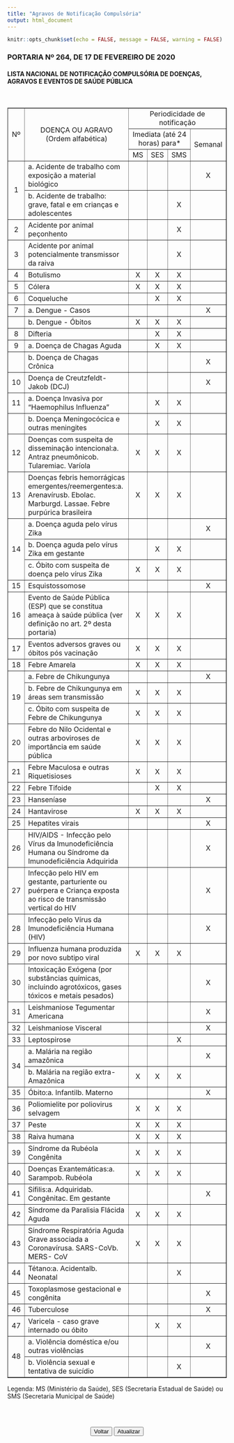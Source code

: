 ```yaml
---
title: "Agravos de Notificação Compulsória"
output: html_document
---
```


```r
knitr::opts_chunk$set(echo = FALSE, message = FALSE, warning = FALSE)
```

### PORTARIA Nº 264, DE 17 DE FEVEREIRO DE 2020
#### LISTA NACIONAL DE NOTIFICAÇÃO COMPULSÓRIA DE DOENÇAS, AGRAVOS E EVENTOS DE SAÚDE PÚBLICA
  <Br>
  <table width="745" border="1" align="center">
    <tbody>
      <tr>
        <td rowspan="3" width="16" valign="middle" height="0" align="center"><span class="style1">Nº</span></td>
        <td rowspan="3" width="502" valign="middle" height="0" align="center"><span class="style1">DOENÇA OU AGRAVO (Ordem alfabética)</span></td>
        <td colspan="4" valign="middle" height="0" align="center"><span class="style1">Periodicidade de notificação</span></td>
      </tr>
      <tr>
        <td colspan="3" valign="middle" height="0" align="center"><span class="style1">Imediata (até 24 horas) para*</span></td>
        <td rowspan="2" width="45" valign="middle" height="0" align="center"><span class="style1">Semanal</span></td>
      </tr>
      <tr>
        <td width="53" valign="middle" height="0" align="center"><span class="style1">MS</span></td>
        <td width="41" valign="middle" height="0" align="center"><span class="style1">SES</span></td>
        <td width="48" valign="middle" height="0" align="center"><span class="style1">SMS</span></td>
      </tr>
      <tr>
        <td rowspan="2" width="16" valign="middle" align="center"><span class="style1">1</span></td>
        <td width="502" valign="middle" height="0" align="left"><span class="style1">a. Acidente de trabalho com exposição a material biológico</span></td>
        <td width="53" valign="middle" height="0" align="center"></td>
        <td width="41" valign="middle" height="0" align="center"></td>
        <td width="48" valign="middle" height="0" align="center"></td>
        <td width="45" valign="middle" height="0" align="center"><span class="style1">X</span></td>
      </tr>
      <tr>
        <td width="502" valign="middle" height="0" align="left"><span class="style1">b. Acidente de trabalho: grave, fatal e em crianças e adolescentes</span></td>
        <td width="53" valign="middle" height="0" align="center"></td>
        <td width="41" valign="middle" height="0" align="center"></td>
        <td width="48" valign="middle" height="0" align="center"><span class="style1">X</span></td>
        <td width="45" valign="middle" height="0" align="center"></td>
      </tr>
      <tr>
        <td width="16" valign="middle" height="0" align="center"><span class="style1">2</span></td>
        <td width="502" valign="middle" height="0" align="left"><span class="style1">Acidente por animal peçonhento</span></td>
        <td width="53" valign="middle" height="0" align="center"></td>
        <td width="41" valign="middle" height="0" align="center"></td>
        <td width="48" valign="middle" height="0" align="center"><span class="style1">X</span></td>
        <td width="45" valign="middle" height="0" align="center"></td>
      </tr>
      <tr>
        <td width="16" valign="middle" height="0" align="center"><span class="style1">3</span></td>
        <td width="502" valign="middle" height="0" align="left"><span class="style1">Acidente por animal potencialmente transmissor da raiva</span></td>
        <td width="53" valign="middle" height="0" align="center"></td>
        <td width="41" valign="middle" height="0" align="center"></td>
        <td width="48" valign="middle" height="0" align="center"><span class="style1">X</span></td>
        <td width="45" valign="middle" height="0" align="center"></td>
      </tr>
      <tr>
        <td width="16" valign="middle" height="0" align="center"><span class="style1">4</span></td>
        <td width="502" valign="middle" height="0" align="left"><span class="style1">Botulismo</span></td>
        <td width="53" valign="middle" height="0" align="center"><span class="style1">X</span></td>
        <td width="41" valign="middle" height="0" align="center"><span class="style1">X</span></td>
        <td width="48" valign="middle" height="0" align="center"><span class="style1">X</span></td>
        <td width="45" valign="middle" height="0" align="center"></td>
      </tr>
      <tr>
        <td width="16" valign="middle" height="0" align="center"><span class="style1">5</span></td>
        <td width="502" valign="middle" height="0" align="left"><span class="style1">Cólera</span></td>
        <td width="53" valign="middle" height="0" align="center"><span class="style1">X</span></td>
        <td width="41" valign="middle" height="0" align="center"><span class="style1">X</span></td>
        <td width="48" valign="middle" height="0" align="center"><span class="style1">X</span></td>
        <td width="45" valign="middle" height="0" align="center"></td>
      </tr>
      <tr>
        <td width="16" valign="middle" height="0" align="center"><span class="style1">6</span></td>
        <td width="502" valign="middle" height="0" align="left"><span class="style1">Coqueluche</span></td>
        <td width="53" valign="middle" height="0" align="center"></td>
        <td width="41" valign="middle" height="0" align="center"><span class="style1">X</span></td>
        <td width="48" valign="middle" height="0" align="center"><span class="style1">X</span></td>
        <td width="45" valign="middle" height="0" align="center"></td>
      </tr>
      <tr>
        <td width="16" valign="middle" height="0" align="center"><span class="style1">7</span></td>
        <td width="502" valign="middle" height="0" align="left"><span class="style1">a. Dengue - Casos</span></td>
        <td width="53" valign="middle" height="0" align="center"></td>
        <td width="41" valign="middle" height="0" align="center"></td>
        <td width="48" valign="middle" height="0" align="center"></td>
        <td width="45" valign="middle" height="0" align="center"><span class="style1">X</span></td>
      </tr>
      <tr>
        <td width="16" valign="middle" height="0" align="center"></td>
        <td width="502" valign="middle" height="0" align="left"><span class="style1">b. Dengue - Óbitos</span></td>
        <td width="53" valign="middle" height="0" align="center"><span class="style1">X</span></td>
        <td width="41" valign="middle" height="0" align="center"><span class="style1">X</span></td>
        <td width="48" valign="middle" height="0" align="center"><span class="style1">X</span></td>
        <td width="45" valign="middle" height="0" align="center"></td>
      </tr>
      <tr>
        <td width="16" valign="middle" height="0" align="center"><span class="style1">8</span></td>
        <td width="502" valign="middle" height="0" align="left"><span class="style1">Difteria</span></td>
        <td width="53" valign="middle" height="0" align="center"></td>
        <td width="41" valign="middle" height="0" align="center"><span class="style1">X</span></td>
        <td width="48" valign="middle" height="0" align="center"><span class="style1">X</span></td>
        <td width="45" valign="middle" height="0" align="center"></td>
      </tr>
      <tr>
        <td width="16" valign="middle" height="0" align="center"><span class="style1">9</span></td>
        <td width="502" valign="middle" height="0" align="left"><span class="style1">a. Doença de Chagas Aguda</span></td>
        <td width="53" valign="middle" height="0" align="center"></td>
        <td width="41" valign="middle" height="0" align="center"><span class="style1">X</span></td>
        <td width="48" valign="middle" height="0" align="center"><span class="style1">X</span></td>
        <td width="45" valign="middle" height="0" align="center"></td>
      </tr>
      <tr>
        <td width="16" valign="middle" height="0" align="center"></td>
        <td width="502" valign="middle" height="0" align="left"><span class="style1">b. Doença de Chagas Crônica</span></td>
        <td width="53" valign="middle" height="0" align="center"></td>
        <td width="41" valign="middle" height="0" align="center"></td>
        <td width="48" valign="middle" height="0" align="center"></td>
        <td width="45" valign="middle" height="0" align="center"><span class="style1">X</span></td>
      </tr>
      <tr>
        <td width="16" valign="middle" height="0" align="center"><span class="style1">10</span></td>
        <td width="502" valign="middle" height="0" align="left"><span class="style1">Doença de Creutzfeldt-Jakob (DCJ)</span></td>
        <td width="53" valign="middle" height="0" align="center"></td>
        <td width="41" valign="middle" height="0" align="center"></td>
        <td width="48" valign="middle" height="0" align="center"></td>
        <td width="45" valign="middle" height="0" align="center"><span class="style1">X</span></td>
      </tr>
      <tr>
        <td width="16" valign="middle" height="0" align="center"><span class="style1">11</span></td>
        <td width="502" valign="middle" height="0" align="left"><span class="style1">a. Doença Invasiva por "Haemophilus Influenza"</span></td>
        <td width="53" valign="middle" height="0" align="center"></td>
        <td width="41" valign="middle" height="0" align="center"><span class="style1">X</span></td>
        <td width="48" valign="middle" height="0" align="center"><span class="style1">X</span></td>
        <td width="45" valign="middle" height="0" align="center"></td>
      </tr>
      <tr>
        <td width="16" valign="middle" height="0" align="center"></td>
        <td width="502" valign="middle" height="0" align="left"><span class="style1">b. Doença Meningocócica e outras meningites</span></td>
        <td width="53" valign="middle" height="0" align="center"></td>
        <td width="41" valign="middle" height="0" align="center"><span class="style1">X</span></td>
        <td width="48" valign="middle" height="0" align="center"><span class="style1">X</span></td>
        <td width="45" valign="middle" height="0" align="center"></td>
      </tr>
      <tr>
        <td width="16" valign="middle" height="0" align="center"><span class="style1">12</span></td>
        <td width="502" valign="middle" height="0" align="left"><span class="style1">Doenças com suspeita de disseminação intencional:a. Antraz pneumônicob. Tularemiac. Varíola</span></td>
        <td width="53" valign="middle" height="0" align="center"><span class="style1">X</span></td>
        <td width="41" valign="middle" height="0" align="center"><span class="style1">X</span></td>
        <td width="48" valign="middle" height="0" align="center"><span class="style1">X</span></td>
        <td width="45" valign="middle" height="0" align="center"></td>
      </tr>
      <tr>
        <td width="16" valign="middle" height="0" align="center"><span class="style1">13</span></td>
        <td width="502" valign="middle" height="0" align="left"><span class="style1">Doenças febris hemorrágicas emergentes/reemergentes:a. Arenavírusb. Ebolac. Marburgd. Lassae. Febre purpúrica brasileira</span></td>
        <td width="53" valign="middle" height="0" align="center"><span class="style1">X</span></td>
        <td width="41" valign="middle" height="0" align="center"><span class="style1">X</span></td>
        <td width="48" valign="middle" height="0" align="center"><span class="style1">X</span></td>
        <td width="45" valign="middle" height="0" align="center"></td>
      </tr>
      <tr>
        <td rowspan="3" width="16" valign="middle" align="center"><span class="style1">14</span></td>
        <td width="502" valign="middle" height="0" align="left"><span class="style1">a. Doença aguda pelo vírus Zika</span></td>
        <td width="53" valign="middle" height="0" align="center"></td>
        <td width="41" valign="middle" height="0" align="center"></td>
        <td width="48" valign="middle" height="0" align="center"></td>
        <td width="45" valign="middle" height="0" align="center"><span class="style1">X</span></td>
      </tr>
      <tr>
        <td width="502" valign="middle" height="0" align="left"><span class="style1">b. Doença aguda pelo vírus Zika em gestante</span></td>
        <td width="53" valign="middle" height="0" align="center"></td>
        <td width="41" valign="middle" height="0" align="center"><span class="style1">X</span></td>
        <td width="48" valign="middle" height="0" align="center"><span class="style1">X</span></td>
        <td width="45" valign="middle" height="0" align="center"></td>
      </tr>
      <tr>
        <td width="502" valign="middle" height="0" align="left"><span class="style1">c. Óbito com suspeita de doença pelo vírus Zika</span></td>
        <td width="53" valign="middle" height="0" align="center"><span class="style1">X</span></td>
        <td width="41" valign="middle" height="0" align="center"><span class="style1">X</span></td>
        <td width="48" valign="middle" height="0" align="center"><span class="style1">X</span></td>
        <td width="45" valign="middle" height="0" align="center"></td>
      </tr>
      <tr>
        <td width="16" valign="middle" height="0" align="center"><span class="style1">15</span></td>
        <td width="502" valign="middle" height="0" align="left"><span class="style1">Esquistossomose</span></td>
        <td width="53" valign="middle" height="0" align="center"></td>
        <td width="41" valign="middle" height="0" align="center"></td>
        <td width="48" valign="middle" height="0" align="center"></td>
        <td width="45" valign="middle" height="0" align="center"><span class="style1">X</span></td>
      </tr>
      <tr>
        <td width="16" valign="middle" height="0" align="center"><span class="style1">16</span></td>
        <td width="502" valign="middle" height="0" align="left"><span class="style1">Evento de Saúde Pública (ESP) que se constitua ameaça à saúde pública (ver definição no art. 2º desta portaria)</span></td>
        <td width="53" valign="middle" height="0" align="center"><span class="style1">X</span></td>
        <td width="41" valign="middle" height="0" align="center"><span class="style1">X</span></td>
        <td width="48" valign="middle" height="0" align="center"><span class="style1">X</span></td>
        <td width="45" valign="middle" height="0" align="center"></td>
      </tr>
      <tr>
        <td width="16" valign="middle" height="0" align="center"><span class="style1">17</span></td>
        <td width="502" valign="middle" height="0" align="left"><span class="style1">Eventos adversos graves ou óbitos pós vacinação</span></td>
        <td width="53" valign="middle" height="0" align="center"><span class="style1">X</span></td>
        <td width="41" valign="middle" height="0" align="center"><span class="style1">X</span></td>
        <td width="48" valign="middle" height="0" align="center"><span class="style1">X</span></td>
        <td width="45" valign="middle" height="0" align="center"></td>
      </tr>
      <tr>
        <td width="16" valign="middle" height="0" align="center"><span class="style1">18</span></td>
        <td width="502" valign="middle" height="0" align="left"><span class="style1">Febre Amarela</span></td>
        <td width="53" valign="middle" height="0" align="center"><span class="style1">X</span></td>
        <td width="41" valign="middle" height="0" align="center"><span class="style1">X</span></td>
        <td width="48" valign="middle" height="0" align="center"><span class="style1">X</span></td>
        <td width="45" valign="middle" height="0" align="center"></td>
      </tr>
      <tr>
        <td rowspan="3" width="16" valign="middle" align="center"><span class="style1">19</span></td>
        <td width="502" valign="middle" height="0" align="left"><span class="style1">a. Febre de Chikungunya</span></td>
        <td width="53" valign="middle" height="0" align="center"></td>
        <td width="41" valign="middle" height="0" align="center"></td>
        <td width="48" valign="middle" height="0" align="center"></td>
        <td width="45" valign="middle" height="0" align="center"><span class="style1">X</span></td>
      </tr>
      <tr>
        <td width="502" valign="middle" height="0" align="left"><span class="style1">b. Febre de Chikungunya em áreas sem transmissão</span></td>
        <td width="53" valign="middle" height="0" align="center"><span class="style1">X</span></td>
        <td width="41" valign="middle" height="0" align="center"><span class="style1">X</span></td>
        <td width="48" valign="middle" height="0" align="center"><span class="style1">X</span></td>
        <td width="45" valign="middle" height="0" align="center"></td>
      </tr>
      <tr>
        <td width="502" valign="middle" height="0" align="left"><span class="style1">c. Óbito com suspeita de Febre de Chikungunya</span></td>
        <td width="53" valign="middle" height="0" align="center"><span class="style1">X</span></td>
        <td width="41" valign="middle" height="0" align="center"><span class="style1">X</span></td>
        <td width="48" valign="middle" height="0" align="center"><span class="style1">X</span></td>
        <td width="45" valign="middle" height="0" align="center"></td>
      </tr>
      <tr>
        <td width="16" valign="middle" height="0" align="center"><span class="style1">20</span></td>
        <td width="502" valign="middle" height="0" align="left"><span class="style1">Febre do Nilo Ocidental e outras arboviroses de importância em saúde pública</span></td>
        <td width="53" valign="middle" height="0" align="center"><span class="style1">X</span></td>
        <td width="41" valign="middle" height="0" align="center"><span class="style1">X</span></td>
        <td width="48" valign="middle" height="0" align="center"><span class="style1">X</span></td>
        <td width="45" valign="middle" height="0" align="center"></td>
      </tr>
      <tr>
        <td width="16" valign="middle" height="0" align="center"><span class="style1">21</span></td>
        <td width="502" valign="middle" height="0" align="left"><span class="style1">Febre Maculosa e outras Riquetisioses</span></td>
        <td width="53" valign="middle" height="0" align="center"><span class="style1">X</span></td>
        <td width="41" valign="middle" height="0" align="center"><span class="style1">X</span></td>
        <td width="48" valign="middle" height="0" align="center"><span class="style1">X</span></td>
        <td width="45" valign="middle" height="0" align="center"></td>
      </tr>
      <tr>
        <td width="16" valign="middle" height="0" align="center"><span class="style1">22</span></td>
        <td width="502" valign="middle" height="0" align="left"><span class="style1">Febre Tifoide</span></td>
        <td width="53" valign="middle" height="0" align="center"></td>
        <td width="41" valign="middle" height="0" align="center"><span class="style1">X</span></td>
        <td width="48" valign="middle" height="0" align="center"><span class="style1">X</span></td>
        <td width="45" valign="middle" height="0" align="center"></td>
      </tr>
      <tr>
        <td width="16" valign="middle" height="0" align="center"><span class="style1">23</span></td>
        <td width="502" valign="middle" height="0" align="left"><span class="style1">Hanseníase</span></td>
        <td width="53" valign="middle" height="0" align="center"></td>
        <td width="41" valign="middle" height="0" align="center"></td>
        <td width="48" valign="middle" height="0" align="center"></td>
        <td width="45" valign="middle" height="0" align="center"><span class="style1">X</span></td>
      </tr>
      <tr>
        <td width="16" valign="middle" height="0" align="center"><span class="style1">24</span></td>
        <td width="502" valign="middle" height="0" align="left"><span class="style1">Hantavirose</span></td>
        <td width="53" valign="middle" height="0" align="center"><span class="style1">X</span></td>
        <td width="41" valign="middle" height="0" align="center"><span class="style1">X</span></td>
        <td width="48" valign="middle" height="0" align="center"><span class="style1">X</span></td>
        <td width="45" valign="middle" height="0" align="center"></td>
      </tr>
      <tr>
        <td width="16" valign="middle" height="0" align="center"><span class="style1">25</span></td>
        <td width="502" valign="middle" height="0" align="left"><span class="style1">Hepatites virais</span></td>
        <td width="53" valign="middle" height="0" align="center"></td>
        <td width="41" valign="middle" height="0" align="center"></td>
        <td width="48" valign="middle" height="0" align="center"></td>
        <td width="45" valign="middle" height="0" align="center"><span class="style1">X</span></td>
      </tr>
      <tr>
        <td width="16" valign="middle" height="0" align="center"><span class="style1">26</span></td>
        <td width="502" valign="middle" height="0" align="left"><span class="style1">HIV/AIDS - Infecção pelo Vírus da Imunodeficiência Humana ou Síndrome da Imunodeficiência Adquirida</span></td>
        <td width="53" valign="middle" height="0" align="center"></td>
        <td width="41" valign="middle" height="0" align="center"></td>
        <td width="48" valign="middle" height="0" align="center"></td>
        <td width="45" valign="middle" height="0" align="center"><span class="style1">X</span></td>
      </tr>
      <tr>
        <td width="16" valign="middle" height="0" align="center"><span class="style1">27</span></td>
        <td width="502" valign="middle" height="0" align="left"><span class="style1">Infecção pelo HIV em gestante, parturiente ou puérpera e Criança exposta ao risco de transmissão vertical do HIV</span></td>
        <td width="53" valign="middle" height="0" align="center"></td>
        <td width="41" valign="middle" height="0" align="center"></td>
        <td width="48" valign="middle" height="0" align="center"></td>
        <td width="45" valign="middle" height="0" align="center"><span class="style1">X</span></td>
      </tr>
      <tr>
        <td width="16" valign="middle" height="0" align="center"><span class="style1">28</span></td>
        <td width="502" valign="middle" height="0" align="left"><span class="style1">Infecção pelo Vírus da Imunodeficiência Humana (HIV)</span></td>
        <td width="53" valign="middle" height="0" align="center"></td>
        <td width="41" valign="middle" height="0" align="center"></td>
        <td width="48" valign="middle" height="0" align="center"></td>
        <td width="45" valign="middle" height="0" align="center"><span class="style1">X</span></td>
      </tr>
      <tr>
        <td width="16" valign="middle" height="0" align="center"><span class="style1">29</span></td>
        <td width="502" valign="middle" height="0" align="left"><span class="style1">Influenza humana produzida por novo subtipo viral</span></td>
        <td width="53" valign="middle" height="0" align="center"><span class="style1">X</span></td>
        <td width="41" valign="middle" height="0" align="center"><span class="style1">X</span></td>
        <td width="48" valign="middle" height="0" align="center"><span class="style1">X</span></td>
        <td width="45" valign="middle" height="0" align="center"></td>
      </tr>
      <tr>
        <td width="16" valign="middle" height="0" align="center"><span class="style1">30</span></td>
        <td width="502" valign="middle" height="0" align="left"><span class="style1">Intoxicação Exógena (por substâncias químicas, incluindo agrotóxicos, gases tóxicos e metais pesados)</span></td>
        <td width="53" valign="middle" height="0" align="center"></td>
        <td width="41" valign="middle" height="0" align="center"></td>
        <td width="48" valign="middle" height="0" align="center"></td>
        <td width="45" valign="middle" height="0" align="center"><span class="style1">X</span></td>
      </tr>
      <tr>
        <td width="16" valign="middle" height="0" align="center"><span class="style1">31</span></td>
        <td width="502" valign="middle" height="0" align="left"><span class="style1">Leishmaniose Tegumentar Americana</span></td>
        <td width="53" valign="middle" height="0" align="center"></td>
        <td width="41" valign="middle" height="0" align="center"></td>
        <td width="48" valign="middle" height="0" align="center"></td>
        <td width="45" valign="middle" height="0" align="center"><span class="style1">X</span></td>
      </tr>
      <tr>
        <td width="16" valign="middle" height="0" align="center"><span class="style1">32</span></td>
        <td width="502" valign="middle" height="0" align="left"><span class="style1">Leishmaniose Visceral</span></td>
        <td width="53" valign="middle" height="0" align="center"></td>
        <td width="41" valign="middle" height="0" align="center"></td>
        <td width="48" valign="middle" height="0" align="center"></td>
        <td width="45" valign="middle" height="0" align="center"><span class="style1">X</span></td>
      </tr>
      <tr>
        <td width="16" valign="middle" height="0" align="center"><span class="style1">33</span></td>
        <td width="502" valign="middle" height="0" align="left"><span class="style1">Leptospirose</span></td>
        <td width="53" valign="middle" height="0" align="center"></td>
        <td width="41" valign="middle" height="0" align="center"></td>
        <td width="48" valign="middle" height="0" align="center"><span class="style1">X</span></td>
        <td width="45" valign="middle" height="0" align="center"></td>
      </tr>
      <tr>
        <td rowspan="2" width="16" valign="middle" align="center"><span class="style1">34</span></td>
        <td width="502" valign="middle" height="0" align="left"><span class="style1">a. Malária na região amazônica</span></td>
        <td width="53" valign="middle" height="0" align="center"></td>
        <td width="41" valign="middle" height="0" align="center"></td>
        <td width="48" valign="middle" height="0" align="center"></td>
        <td width="45" valign="middle" height="0" align="center"><span class="style1">X</span></td>
      </tr>
      <tr>
        <td width="502" valign="middle" height="0" align="left"><span class="style1">b. Malária na região extra-Amazônica</span></td>
        <td width="53" valign="middle" height="0" align="center"><span class="style1">X</span></td>
        <td width="41" valign="middle" height="0" align="center"><span class="style1">X</span></td>
        <td width="48" valign="middle" height="0" align="center"><span class="style1">X</span></td>
        <td width="45" valign="middle" height="0" align="center"></td>
      </tr>
      <tr>
        <td width="16" valign="middle" height="0" align="center"><span class="style1">35</span></td>
        <td width="502" valign="middle" height="0" align="left"><span class="style1">Óbito:a. Infantilb. Materno</span></td>
        <td width="53" valign="middle" height="0" align="center"></td>
        <td width="41" valign="middle" height="0" align="center"></td>
        <td width="48" valign="middle" height="0" align="center"></td>
        <td width="45" valign="middle" height="0" align="center"><span class="style1">X</span></td>
      </tr>
      <tr>
        <td width="16" valign="middle" height="0" align="center"><span class="style1">36</span></td>
        <td width="502" valign="middle" height="0" align="left"><span class="style1">Poliomielite por poliovirus selvagem</span></td>
        <td width="53" valign="middle" height="0" align="center"><span class="style1">X</span></td>
        <td width="41" valign="middle" height="0" align="center"><span class="style1">X</span></td>
        <td width="48" valign="middle" height="0" align="center"><span class="style1">X</span></td>
        <td width="45" valign="middle" height="0" align="center"></td>
      </tr>
      <tr>
        <td width="16" valign="middle" height="0" align="center"><span class="style1">37</span></td>
        <td width="502" valign="middle" height="0" align="left"><span class="style1">Peste</span></td>
        <td width="53" valign="middle" height="0" align="center"><span class="style1">X</span></td>
        <td width="41" valign="middle" height="0" align="center"><span class="style1">X</span></td>
        <td width="48" valign="middle" height="0" align="center"><span class="style1">X</span></td>
        <td width="45" valign="middle" height="0" align="center"></td>
      </tr>
      <tr>
        <td width="16" valign="middle" height="0" align="center"><span class="style1">38</span></td>
        <td width="502" valign="middle" height="0" align="left"><span class="style1">Raiva humana</span></td>
        <td width="53" valign="middle" height="0" align="center"><span class="style1">X</span></td>
        <td width="41" valign="middle" height="0" align="center"><span class="style1">X</span></td>
        <td width="48" valign="middle" height="0" align="center"><span class="style1">X</span></td>
        <td width="45" valign="middle" height="0" align="center"></td>
      </tr>
      <tr>
        <td width="16" valign="middle" height="0" align="center"><span class="style1">39</span></td>
        <td width="502" valign="middle" height="0" align="left"><span class="style1">Síndrome da Rubéola Congênita</span></td>
        <td width="53" valign="middle" height="0" align="center"><span class="style1">X</span></td>
        <td width="41" valign="middle" height="0" align="center"><span class="style1">X</span></td>
        <td width="48" valign="middle" height="0" align="center"><span class="style1">X</span></td>
        <td width="45" valign="middle" height="0" align="center"></td>
      </tr>
      <tr>
        <td width="16" valign="middle" height="0" align="center"><span class="style1">40</span></td>
        <td width="502" valign="middle" height="0" align="left"><span class="style1">Doenças Exantemáticas:a. Sarampob. Rubéola</span></td>
        <td width="53" valign="middle" height="0" align="center"><span class="style1">X</span></td>
        <td width="41" valign="middle" height="0" align="center"><span class="style1">X</span></td>
        <td width="48" valign="middle" height="0" align="center"><span class="style1">X</span></td>
        <td width="45" valign="middle" height="0" align="center"></td>
      </tr>
      <tr>
        <td width="16" valign="middle" height="0" align="center"><span class="style1">41</span></td>
        <td width="502" valign="middle" height="0" align="left"><span class="style1">Sífilis:a. Adquiridab. Congênitac. Em gestante</span></td>
        <td width="53" valign="middle" height="0" align="center"></td>
        <td width="41" valign="middle" height="0" align="center"></td>
        <td width="48" valign="middle" height="0" align="center"></td>
        <td width="45" valign="middle" height="0" align="center"><span class="style1">X</span></td>
      </tr>
      <tr>
        <td width="16" valign="middle" height="0" align="center"><span class="style1">42</span></td>
        <td width="502" valign="middle" height="0" align="left"><span class="style1">Síndrome da Paralisia Flácida Aguda</span></td>
        <td width="53" valign="middle" height="0" align="center"><span class="style1">X</span></td>
        <td width="41" valign="middle" height="0" align="center"><span class="style1">X</span></td>
        <td width="48" valign="middle" height="0" align="center"><span class="style1">X</span></td>
        <td width="45" valign="middle" height="0" align="center"></td>
      </tr>
      <tr>
        <td width="16" valign="middle" height="0" align="center"><span class="style1">43</span></td>
        <td width="502" valign="middle" height="0" align="left"><span class="style1">Síndrome Respiratória Aguda Grave associada a Coronavírusa. SARS-CoVb. MERS- CoV</span></td>
        <td width="53" valign="middle" height="0" align="center"><span class="style1">X</span></td>
        <td width="41" valign="middle" height="0" align="center"><span class="style1">X</span></td>
        <td width="48" valign="middle" height="0" align="center"><span class="style1">X</span></td>
        <td width="45" valign="middle" height="0" align="center"></td>
      </tr>
      <tr>
        <td width="16" valign="middle" height="0" align="center"><span class="style1">44</span></td>
        <td width="502" valign="middle" height="0" align="left"><span class="style1">Tétano:a. Acidentalb. Neonatal</span></td>
        <td width="53" valign="middle" height="0" align="center"></td>
        <td width="41" valign="middle" height="0" align="center"></td>
        <td width="48" valign="middle" height="0" align="center"><span class="style1">X</span></td>
        <td width="45" valign="middle" height="0" align="center"></td>
      </tr>
      <tr>
        <td width="16" valign="middle" height="0" align="center"><span class="style1">45</span></td>
        <td width="502" valign="middle" height="0" align="left"><span class="style1">Toxoplasmose gestacional e congênita</span></td>
        <td width="53" valign="middle" height="0" align="center"></td>
        <td width="41" valign="middle" height="0" align="center"></td>
        <td width="48" valign="middle" height="0" align="center"></td>
        <td width="45" valign="middle" height="0" align="center"><span class="style1">X</span></td>
      </tr>
      <tr>
        <td width="16" valign="middle" height="0" align="center"><span class="style1">46</span></td>
        <td width="502" valign="middle" height="0" align="left"><span class="style1">Tuberculose</span></td>
        <td width="53" valign="middle" height="0" align="center"></td>
        <td width="41" valign="middle" height="0" align="center"></td>
        <td width="48" valign="middle" height="0" align="center"></td>
        <td width="45" valign="middle" height="0" align="center"><span class="style1">X</span></td>
      </tr>
      <tr>
        <td width="16" valign="middle" height="0" align="center"><span class="style1">47</span></td>
        <td width="502" valign="middle" height="0" align="left"><span class="style1">Varicela - caso grave internado ou óbito</span></td>
        <td width="53" valign="middle" height="0" align="center"></td>
        <td width="41" valign="middle" height="0" align="center"><span class="style1">X</span></td>
        <td width="48" valign="middle" height="0" align="center"><span class="style1">X</span></td>
        <td width="45" valign="middle" height="0" align="center"></td>
      </tr>
      <tr>
        <td rowspan="2" width="16" valign="middle" align="center"><span class="style1">48</span></td>
        <td width="502" valign="middle" height="0" align="left"><span class="style1">a. Violência doméstica e/ou outras violências</span></td>
        <td width="53" valign="middle" height="0" align="center"></td>
        <td width="41" valign="middle" height="0" align="center"></td>
        <td width="48" valign="middle" height="0" align="center"></td>
        <td width="45" valign="middle" height="0" align="center"><span class="style1">X</span></td>
      </tr>
      <tr>
        <td width="502" valign="middle" height="0" align="left"><span class="style1">b. Violência sexual e tentativa de suicídio</span></td>
        <td width="53" valign="middle" height="0" align="center"></td>
        <td width="41" valign="middle" height="0" align="center"></td>
        <td width="48" valign="middle" height="0" align="center"><span class="style1">X</span></td>
        <td width="45" valign="middle" height="0" align="center"></td>
      </tr>
    </tbody>
  </table>
  <p>Legenda: MS (Ministério da Saúde), SES (Secretaria Estadual de Saúde) ou SMS (Secretaria Municipal de Saúde)</p>
  </div> 

<Br><Br>

<html>
<body>
<form>
<p style="text-align: center;">
<input type="button" value="Voltar" onClick="history.go(-1)">
<input type="button" value="Atualizar" onClick="history.go(0)">
</form>
</body>
</html>